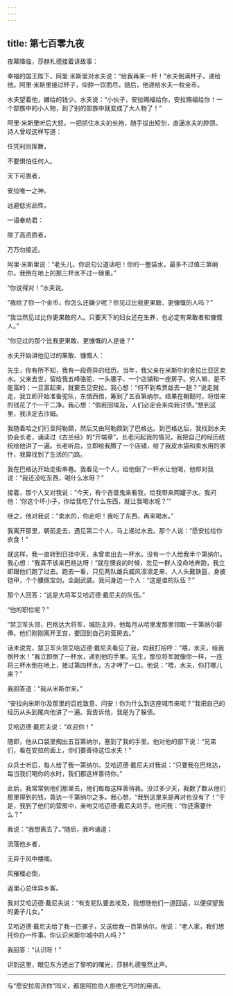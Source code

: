 ```yaml
---
---
---
```

title: 第七百零九夜
---






夜幕降临，莎赫札德接着讲故事：





幸福的国王陛下，阿里·米斯里对水夫说：“给我再来一杯！”水夫倒满杯子，递给他。阿里·米斯里接过杯子，仰脖一饮而尽。随后，他递给水夫一枚金币。

水夫望着他，嫌给的钱少。水夫说：“小伙子，安拉赐福给你，安拉赐福给你！一个部族中的小人物，到了别的部族中就变成了大人物了！”

阿里·米斯里听后大怒，一把抓住水夫的长袍，随手拔出短剑，直逼水夫的脖颈。诗人曾经这样写道：


任凭利剑挥舞，

不要惧怕任何人。

天下可畏者，

安拉唯一之神。

远避低劣品性，

一语奉劝君：

除了高资质者，

万万勿接近。



阿里·米斯里说：“老头儿，你说句公道话吧！你的一整袋水，最多不过值三第纳尔。我倒在地上的那三杯水不过一磅重。”

“你说得对！”水夫说。

“我给了你一个金币，你怎么还嫌少呢？你见过比我更果敢、更慷慨的人吗？”

“我当然见过比你更果敢的人。只要天下的妇女还在生养，也必定有果敢者和慷慨人。”

“你见过的那个比我更果敢、更慷慨的人是谁？”





水夫开始讲他见过的果敢、慷慨人：

先生，你有所不知，我有一段奇异的经历。当年，我父亲在米斯尔的舍拉比亚区卖水。父亲去世，留给我五峰骆驼、一头骡子、一个店铺和一座房子。穷人嘛，是不能富的；一旦富起来，就要去见安拉。我心想：“何不到希贾兹去一趟？”说走就走，我立即开始准备驼队，东借西借，筹到了五百第纳尔。结果在朝觐时，将借来的钱花了个一干二净。我心想：“倘若回埃及，人们必定会来向我讨债。”想到这里，我决定去沙姆。

我随着哈之们行至阿勒颇，然后又由阿勒颇到了巴格达。到巴格达后，我找到水夫协会长老，诵读过《古兰经》的“开端章”，长老问起我的情况，我把自己的经历统统给他讲了一遍。长老听后，立即给我腾了一个店铺，给了我皮水袋和卖水用的家什，我算找到了生活的门路。

我在巴格达开始走街串巷。我看见一个人，给他倒了一杯水让他喝，他却对我说：“我还没吃东西，喝什么水呀？”

接着，那个人又对我说：“今天，有个吝啬鬼来看我，给我带来两罐子水。我问他：‘你这个坏小子，你给我吃了什么东西，就让我喝水呢？’”

继之，他对我说：“卖水的，你走吧！我吃了东西，再来喝水。”

我离开那里，朝前走去，遇见第二个人，马上递过水去。那个人说：“愿安拉给你衣食！”

就这样，我一直转到日挂中天，未曾卖出去一杯水。没有一个人给我半个第纳尔。我心想：“我真不该来巴格达呀！”就在懊丧的时候，忽见一群人没命地奔跑，我立即跟他们跑了过去。跑去一看，只见两队雄兵威风凛凛走来，人人头戴铁盔，身披铠甲，个个腰佩宝剑，全副武装。我问身边一个人：“这是谁的队伍？”

那个人回答：“这是大将军艾哈迈德·戴尼夫的队伍。”

“他的职位呢？”

“禁卫军头领，巴格达大将军，城防主帅，他每月从哈里发那里领取一千第纳尔薪俸。他们刚刚离开王宫，要回到自己的营房去。”

话未说完，禁卫军头领艾哈迈德·戴尼夫看见了我，向我打招呼：“喂，水夫，给我倒杯水！”我立即倒了一杯水，递到他的手里。先生，那位将军就像你一样，一连将三杯水倒在地上，接过第四杯水，方才呷了一口。他说：“喂，水夫，你打哪儿来？”

我回答道：“我从米斯尔来。”

“安拉向米斯尔及那里的百姓致意、问安！你为什么到这座城市来呢？”我把自己的经历从头到尾向他讲了一遍。我告诉他，我是为了躲债。

艾哈迈德·戴尼夫说：“欢迎你！”

随即，他从口袋里掏出五百第纳尔，塞到了我的手里。他对他的部下说：“兄弟们，看在安拉的面上，你们要善待这位水夫！”

众兵士听后，每人给了我一第纳尔。艾哈迈德·戴尼夫对我说：“只要我在巴格达，每当我们喝你的水时，我们都这样善待你。”

此后，我常常到他们那里去，他们每每这样善待我。没过多少天，我数了数从他们那里得到的钱，竟达一千第纳尔之多。我心想，“我到这里来是再对也没有了！”于是，我到了他们的营房中，亲吻艾哈迈德·戴尼夫的手。他问我：“你还需要什么？”

我说：“我想离去了。”随后，我吟诵道；


流落他乡者，

无异于风中楼阁。

风摧楼必倒，

返里心总伴异乡客。



我对艾哈迈德·戴尼夫说：“有支驼队要去埃及，我想随他们一道回返，以便探望我的妻子儿女。”

艾哈迈德·戴尼夫给了我一匹骡子，又送给我一百第纳尔。他说：“老人家，我们想托你办一件事。你认识米斯尔城中的人吗？”

我回答：“认识呀！”





讲到这里，眼见东方透出了黎明的曙光，莎赫札德戛然止声。



***





与“愿安拉周济你”同义，都是阿拉伯人拒绝乞丐时的用语。​​​